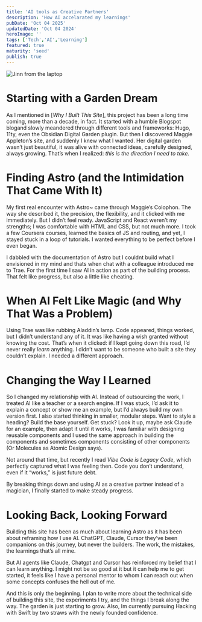 ```yaml
---
title: 'AI tools as Creative Partners'
description: 'How AI accelarated my learnings'
pubDate: 'Oct 04 2025'
updatedDate: 'Oct 04 2024'
heroImage: ''
tags: ['Tech','AI','Learning']
featured: true
maturity: 'seed'
publish: true
---
```


<img src="https://i.imgur.com/3oZv7bz.jpeg" alt='Jinn from the laptop'/>

# Starting with a Garden Dream
As I mentioned in [*Why I Built This Site*], this project has been a long time coming, more than a decade, in fact. It started with a humble <Link href="https://beingrez.blogspot.com">Blogspot blog</Link>and slowly meandered through different tools and frameworks: Hugo, 11ty, even the <Link href="https://dg-docs.ole.dev/">Obsidian Digital Garden plugin</Link>.
But then I discovered <Link href="https://maggieappleton.com/">Maggie Appleton’s site</Link>, and suddenly I knew what I wanted. Her digital garden wasn’t just beautiful, it was alive with connected ideas, carefully designed, always growing. That’s when I realized: *this is the direction I need to take.*

# Finding Astro (and the Intimidation That Came With It)
My first real encounter with <Link href="https://astro.build/">Astro</Link>~ came through Maggie’s <Link href="https://maggieappleton.com/colophon">Colophon</Link>. The way she described it, the precision, the flexibility, and it clicked with me immediately.
But I didn’t feel ready. JavaScript and React weren’t my strengths; I was comfortable with HTML and CSS, but not much more. I took a few <Link href="https://www.coursera.org/user/b1c690f5c26291256dab5df9d26300d0">Coursera courses</Link>, learned the basics of JS and routing, and yet, I stayed stuck in a loop of tutorials. I wanted everything to be perfect before I even began.

I dabbled with the documentation of Astro but I couldnt build what I envisioned in my mind and thats when chat with a colleague introduced me to Trae. For the first time I saw AI in action as part of the building process. That felt like progress, but also a little like cheating.

# When AI Felt Like Magic (and Why That Was a Problem)
Using Trae was like rubbing Aladdin’s lamp. Code appeared, things worked, but I didn’t understand any of it. It was like having a wish granted without knowing the cost.
That’s when it clicked: if I kept going down this road, I’d never really *learn* anything. I didn’t want to be someone who built a site they couldn’t explain. I needed a different approach.

# Changing the Way I Learned
So I changed my relationship with AI. Instead of outsourcing the work, I treated AI like a teacher or a search engine. If I was stuck, I’d ask it to explain a concept or show me an example, but I’d always build my own version first.
I also started thinking in smaller, modular steps. Want to style a heading? Build the base yourself. Get stuck? Look it up, maybe ask Claude for an example, then adapt it until it works, I was familiar with designing reusable components and I used the same approach in building the components and sometimes components consisting of other components (Or Molecules as Atomic Design says).

Not around that time, but recently I read *<Link href="https://blog.val.town/vibe-code">Vibe Code is Legacy Code</Link>*, which perfectly captured what I was feeling then. Code you don’t understand, even if it “works,” is just future debt.

By breaking things down and using AI as a creative partner instead of a magician, I finally started to make steady progress.

# Looking Back, Looking Forward
Building this site has been as much about learning Astro as it has been about reframing how I use AI. ChatGPT, Claude, Cursor they’ve been companions on this journey, but never the builders. The work, the mistakes, the learnings that’s all mine.

But AI agents like Claude, Chatgpt and Cursor has reinforced my belief that I can learn anything. I might not be so good at it but it can help me to get started, it feels like I have a personal mentor to whom I can reach out when some concepts confuses the hell out of me.

And this is only the beginning. I plan to write more about the technical side of building this site, the experiments I try, and the things I break along the way. The garden is just starting to grow. Also, Im currently pursuing Hacking with Swift by two straws with the newly founded confidence. 

